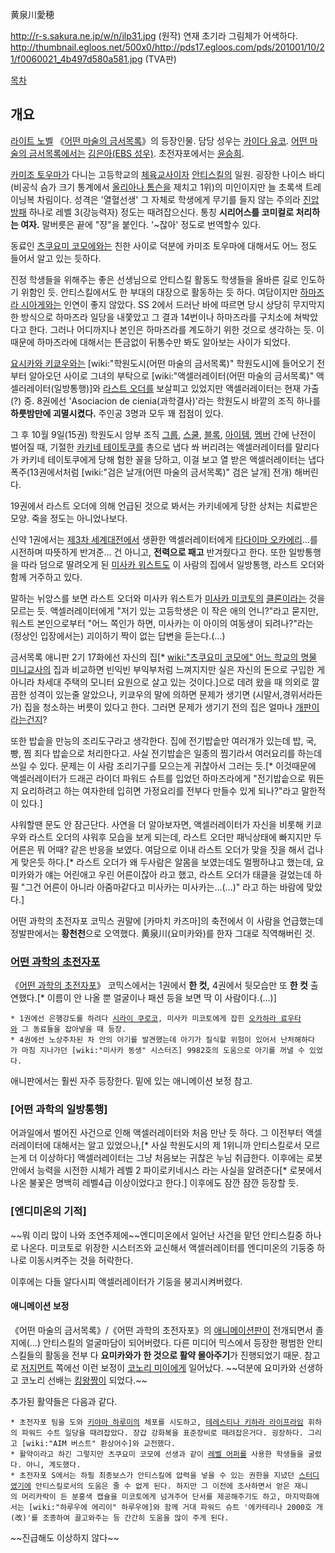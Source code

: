 黄泉川愛穂

http://r-s.sakura.ne.jp/w/n/ilp31.jpg
(원작) 연재 초기라 그림체가 어색하다.
http://thumbnail.egloos.net/500x0/http://pds17.egloos.com/pds/201001/10/21/f0060021_4b497d580a581.jpg
(TVA판)

[[목차]]

== 개요 ==
[[라이트 노벨]] 《[[어떤 마술의 금서목록]]》의 등장인물. 담당 성우는 [[카이다 유코]]. [[어떤 마술의 금서목록]]에서는 [[김은아(EBS 성우)]]. 초전자포에서는 [[윤승희]].

[[카미조 토우마]]가 다니는 고등학교의 [[체육교사]]이자 [[안티스킬]]의 일원.
굉장한 나이스 바디(비공식 슴가 크기 통계에서 [[올리아나 톰슨]]을 제치고 1위)의 미인이지만 늘 초록색 트레이닝복 차림이다. 성격은 '열혈선생' 그 자체로 학생에게 무기를 들지 않는 주의라 [[진압 방패]] 하나로 레벨 3(강능력자) 정도는 때려잡으신다. 통칭 '''시리어스를 코미컬로 처리하는 여자.''' 말버릇은 끝에 "쟝"을 붙인다. '~잖아' 정도로 번역할수 있다.

동료인 [[츠쿠요미 코모에]]와는 친한 사이로 덕분에 카미조 토우마에 대해서도 어느 정도 들어서 알고 있는 듯하다.

진정 학생들을 위해주는 좋은 선생님으로 안티스킬 활동도 학생들을 올바른 길로 인도하기 위함인 듯. 안티스킬에서도 한 부대의 대장으로 활동하는 듯 하다. 여담이지만 [[하마즈라 시아게]]와는 인연이 좋지 않았다. SS 2에서 드러난 바에 따르면 당시 상당히 무지막지한 방식으로 하마즈라 일당을 내쫓았고 그 결과 14번이나 하마즈라를 구치소에 쳐박았다고 한다. 그러나 어디까지나 본인은 하마즈라를 계도하기 위한 것으로 생각하는 듯. 이 때문에 하마즈라에 대해서는 뜬금없이 뒤통수만 봐도 알아보는 사이가 되었다.

[[요시카와 키쿄우]]와는 [wiki:"학원도시(어떤 마술의 금서목록)" 학원도시]에 들어오기 전부터 알아오던 사이로 그녀의 부탁으로 [wiki:"액셀러레이터(어떤 마술의 금서목록)" 액셀러레이터(일방통행)]와 [[라스트 오더]]를 보살피고 있었지만 액셀러레이터는 현재 가출(?) 중. 8권에선 'Asociacion de cienia(과학결사)'라는 학원도시 바깥의 조직 하나를 '''하룻밤만에 괴멸시켰다.''' 주인공 3명과 모두 꽤 접점이 있다.

그 후 10월 9일(15권) 학원도시 암부 조직 [[그룹]], [[스쿨]], [[블록]], [[아이템]], [[멤버]] 간에 난전이 벌어질 때, 기절한 [[카키네 테이토쿠]]를 총으로 냅다 쏴 버리려는 액셀러레이터를 말리다가 카키네 테이토쿠에게 당해 험한 꼴을 당하고, 이걸 보고 열 받은 액셀러레이터는 냅다 폭주(13권에서처럼 [wiki:"검은 날개(어떤 마술의 금서목록)" 검은 날개] 전개) 해버린다.

19권에서 라스트 오더에 의해 언급된 것으로 봐서는 카키네에게 당한 상처는 치료받은 모양. 죽을 정도는 아니었나보다.

신약 1권에서는 [[제3차 세계대전]]에서 생환한 액셀러레이터에게 [[타다이마 오카에리]]...를 시전하며 따뜻하게 반겨준... 건 아니고, '''전력으로 패고''' 반겨줬다고 한다. 또한 일방통행을 따라 덤으로 딸려오게 된 [[미사카 워스트]]도 이 사람의 집에서 일방통행, 라스트 오더와 함께 거주하고 있다.

말하는 뉘앙스를 보면 라스트 오더와 미사카 워스트가 [[미사카 미코토]]의 [[클론]]이라는 것을 모르는 듯. 액셀러레이터에게 "저기 있는 고등학생은 이 작은 애의 언니?"라고 묻지만, 워스트 본인으로부터 "어느 쪽인가 하면, 미사카는 이 아이의 여동생이 되려나?"라는 (정상인 입장에서는) 괴이하기 짝이 없는 답변을 듣는다.(…)

금서목록 애니판 2기 17화에선 자신의 집[* [[wiki:"츠쿠요미 코모에" 어느 학교의 명물 미니교사]]의 집과 비교하면 빈익빈 부익부처럼 느껴지지만 실은 자신의 돈으로 구입한 게 아니라 차세대 주택의 모니터 요원으로 살고 있는 것이다.]으로 데려 왔을 때 의외로 깔끔한 성격이 있는줄 알았으나, 키쿄우의 말에 의하면 문제가 생기면 (시말서,경위서라든가) 집을 청소하는 버릇이 있다고 한다. 그러면 문제가 생기기 전의 집은 얼마나 [[개판]]이라는건지? 

또한 밥솥을 만능의 조리도구라고 생각한다. 집에 전기밥솥만 여러개가 있는데 밥, 국, 빵, 찜 죄다 밥솥으로 처리한다고. 사실 전기밥솥은 일종의 찜기라서 여러요리를 하는데 쓰일 수 있다. 문제는 이 사람 조리기구를 모으는게 귀찮아서 그러는 듯.[* 이것때문에 액셀러레이터가 드래곤 라이더 파워드 슈트를 입었던 하마즈라에게 "전기밥솥으로 뭐든지 요리하려고 하는 여자한테 입히면 가정요리를 전부다 만들수 있게 되나?"라고 말한적이 있다.]

샤워할땐 문도 안 잠근단다. 사연을 더 알아보자면, 액셀러레이터가 자신을 비롯해 키쿄우와 라스트 오더의 샤워후 모습을 보게 되는데, 라스트 오더만 패닉상태에 빠지지만 두 어른은 뭐 어때? 같은 반응을 보였다. 여담으로 이내 라스트 오더가 맞을 짓을 해서 겁나게 맞은듯 하다.[* 라스트 오더가 왜 두사람은 알몸을 보였는데도 멀쩡하냐고 했는데, 요미카와가 얘는 어린애고 우린 어른이잖아 라고 했고, 라스트 오더가 태클을 걸었는데 하필 "그건 어른이 아니라 아줌마같다고 미사카는 미사카는...(...)" 라고 하는 바람에 맞았다.] 

어떤 과학의 초전자포 코믹스 권말에 [카마치 카즈마]의 축전에서 이 사람을 언급했는데 정발판에서는 '''황천천'''으로 오역했다. 黄泉川(요미카와)를 한자 그대로 직역해버린 것.

=== [[어떤 과학의 초전자포]] ===
《[[어떤 과학의 초전자포]]》 코믹스에서는 1권에서 '''한 컷,''' 4권에서 뒷모습만 또 '''한 컷''' 출연했다.[* 이름이 안 나올 뿐 얼굴이나 패션 등을 보면 딱 이 사람이다.(…)]
 * 1권에선 은행강도를 하려다 [[시라이 쿠로코]], 미사카 미코토에게 잡힌 [[오카하라 료우타]]와 그 동료들을 잡아넣을 때 등장.
 * 4권에선 노상주차된 차 안의 아기를 발견했는데 아기가 질식할 위험이 있어서 난처해하다가 마침 지나가던 [wiki:"미사카 동생" 시스터즈] 9982호의 도움으로 아기를 꺼낼 수 있었다.
애니판에서는 훨씬 자주 등장한다. 밑에 있는 애니메이션 보정 참고.

=== [어떤 과학의 일방통행] ===
어과일에서 벌어진 사건으로 인해 액셀러레이터와 처음 만난 듯 하다. 그 이전부터 액셀러레이터에 대해서는 알고 있었으나,[* 사실 학원도시의 제 1위니까 안티스킬로서 모르는게 더 이상하다] 액셀러레이터는 그냥 처음보는 귀찮은 누님 취급한다. 이후에는 로봇안에서 능력을 시전한 시체가 레벨 2 파이로키네시스 라는 사실을 알려준다[* 로봇에서 나온 불꽃은 명백히 레벨4급 이상이었다고 한다.] 이후에도 잠깐 잠깐 등장할 듯. 

=== [엔디미온의 기적] ===
~~뭐 이리 많이 나와 조연주제에~~엔디미온에서 일어난 사건을 맡던 안티스킬중 하나로 나온다. 미코토로 위장한 시스터즈와 교신해서 액셀러레이터를 엔디미온의 기둥중 하나로 이동시켜주는 것을 허락한다.

이후에는 다들 알다시피 액셀러레이터가 기둥을 붕괴시켜버렸다.

==== 애니메이션 보정 ====
《어떤 마술의 금서목록》/《어떤 과학의 초전자포》의 [[애니메이션판]]이 전개되면서 졸지에(…) 안티스킬의 얼굴마담이 되어버렸다. 다른 미디어 믹스에서 등장한 평범한 안티스킬들의 활동을 전부 다 '''요미카와가 한 것으로 활약 몰아주기'''가 진행되었기 때문. 참고로 [[저지먼트]] 쪽에선 이런 보정이 [[코노리 미이]]에게 일어났다. ~~덕분에 요미카와 선생하고 코노리 선배는 [[킹왕짱]]이 되었다.~~

추가된 활약들은 다음과 같다.
 * 초전자포 팀을 도와 [[키야마 하루미]]의 체포를 시도하고, [[테레스티나 키하라 라이프라임]] 휘하의 파워드 수트 일당을 때려잡았다. 장갑 강화복을 표준장비로 때려잡은거다. 굉장하다. 그리고 [wiki:"AIM 버스트" 환상어수]와 교전했다.
 * 활약이라고 하긴 그렇지만 츠쿠요미 코모에 선생과 같이 [[레벨 어퍼]]를 사용한 학생들을 굴렸다. 아니, 계도했다.
 * 초전자포 S에서는 하필 최종보스가 안티스킬에 압력을 넣을 수 있는 권한을 지녔던 [[스터디]]였기에 안티스킬로서의 도움은 줄 수 없게 된다. 하지만 그 이전에 조사하면서 얻은 재니의 머리카락이 든 분홍색 캡슐을 미코토에게 넘겨주어 단서를 제공해주기도 하고, 마지막화에서는 [wiki:"하루우에 에리이" 하루우에]와 함께 거대 파워드 슈트 '에카테리나 2000호 개(改)'를 조종하여 끌고와주는 등 간간히 도움을 많이 주게 된다. 
~~진급해도 이상하지 않다~~

